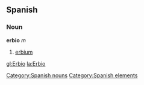== Spanish == {{wikipediaAlt|erbium}}
=== Noun ===
'''erbio''' ''m''
# [[erbium]]

[[Category:Spanish nouns]]
[[Category:Spanish elements]]

[[gl:Erbio]]
[[la:Erbio]]